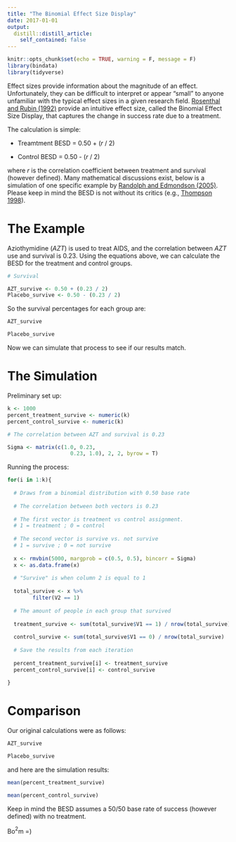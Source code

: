 ```yaml
---
title: "The Binomial Effect Size Display"
date: 2017-01-01
output:
  distill::distill_article:
    self_contained: false
---
```



```r
knitr::opts_chunk$set(echo = TRUE, warning = F, message = F)
library(bindata)
library(tidyverse)
```

Effect sizes provide information about the magnitude of an effect. Unfortunately, they can be difficult to interpret or appear "small" to anyone unfamiliar with the typical effect sizes in a given research field. [Rosenthal and Rubin (1992)](https://scholar.google.com/scholar?hl=en&as_sdt=0%2C23&q=Effect+Sizes%3A+Pearson%27s+Correlation%2C+Its+Display+Via+the+BESD%2C+and+Alternative+Indices&btnG=) provide an intuitive effect size, called the Binomial Effect Size Display, that captures the change in success rate due to a treatment.

The calculation is simple:

* Treamtment BESD = 0.50 + (*r* / 2)

* Control BESD    = 0.50 - (*r* / 2)

where *r* is the correlation coefficient between treatment and survival (however defined). Many mathematical discussions exist, below is a simulation of one specific example by [Randolph and Edmondson (2005)](https://scholar.google.com/scholar?hl=en&as_sdt=0%2C23&q=using+the+binomial+effect+size+display+to+present+the+magnitude&btnG=). Please keep in mind the BESD is not without its critics (e.g., [Thompson 1998](https://scholar.google.com/scholar?hl=en&as_sdt=0%2C23&q=An+Evaluation+of+Rosenthal+and+Rubin%27s+Binomial+Effect+Size+Display&btnG=)). 

# The Example

Aziothymidine (*AZT*) is used to treat AIDS, and the correlation between *AZT* use and survival is 0.23. Using the equations above, we can calculate the BESD for the treatment and control groups.

```r

# Survival

AZT_survive <- 0.50 + (0.23 / 2)
Placebo_survive <- 0.50 - (0.23 / 2)

```

So the survival percentages for each group are:

```r

AZT_survive

Placebo_survive

```

Now we can simulate that process to see if our results match.

# The Simulation

Preliminary set up:

```r
k <- 1000
percent_treatment_survive <- numeric(k)
percent_control_survive <- numeric(k)

# The correlation between AZT and survival is 0.23

Sigma <- matrix(c(1.0, 0.23,
                    0.23, 1.0), 2, 2, byrow = T)

```

Running the process:

```r

for(i in 1:k){
  
  # Draws from a binomial distribution with 0.50 base rate
  
  # The correlation between both vectors is 0.23
  
  # The first vector is treatment vs control assignment.
  # 1 = treatment ; 0 = control
  
  # The second vector is survive vs. not survive
  # 1 = survive ; 0 = not survive
  
  x <- rmvbin(5000, margprob = c(0.5, 0.5), bincorr = Sigma)
  x <- as.data.frame(x)
  
  # "Survive" is when column 2 is equal to 1
  
  total_survive <- x %>%
        filter(V2 == 1)
  
  # The amount of people in each group that survived
  
  treatment_survive <- sum(total_survive$V1 == 1) / nrow(total_survive)
  
  control_survive <- sum(total_survive$V1 == 0) / nrow(total_survive)
  
  # Save the results from each iteration
  
  percent_treatment_survive[i] <- treatment_survive
  percent_control_survive[i] <- control_survive
  
}

```

# Comparison

Our original calculations were as follows:

```r

AZT_survive

Placebo_survive

```

and here are the simulation results:

```r

mean(percent_treatment_survive)

mean(percent_control_survive)

```

Keep in mind the BESD assumes a 50/50 base rate of success (however defined) with no treatment.

Bo$^2$m =)
